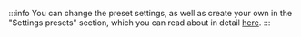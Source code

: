 :::info
You can change the preset settings, as well as create your own in the "Settings presets" section,
which you can read about in detail [here](/settings/settings/settings).
:::
